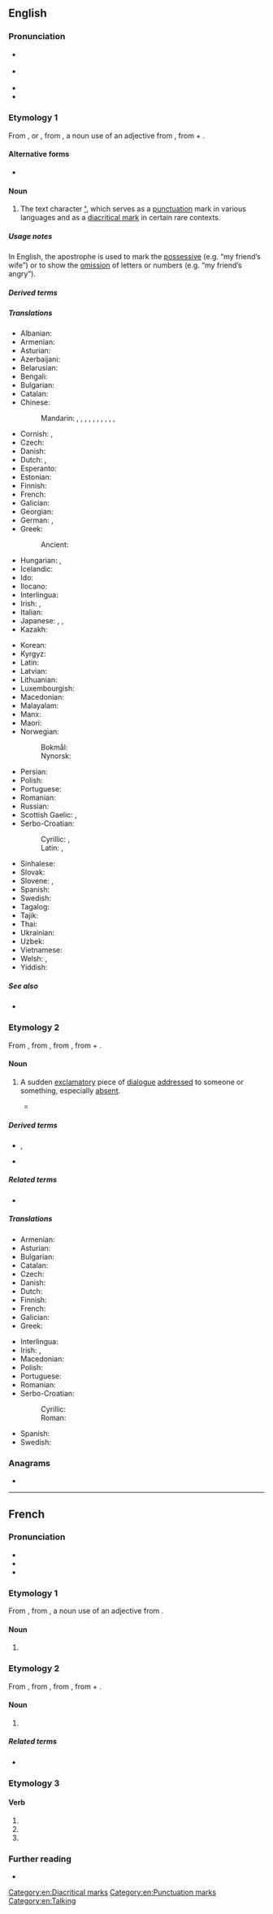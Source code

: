 {{also|Apostrophe|apostrophé}}
==English==
{{was wotd|2007|February|13}}

===Pronunciation===
* {{a|RP}} {{IPA|en|/əˈpɒs.tɹə.fi/}}
* {{a|US}} {{IPA|en|/əˈpɑːs.tɹə.fi/}}
* {{audio|en|en-us-apostrophe.ogg|Audio (US)}}
* {{audio|en|en-au-apostrophe.ogg|Audio (AU)}}

===Etymology 1===
From {{der|en|fr|apostrophe}}, or {{der|en|la|apostrophus}}, from {{der|en|grc|ἀπόστροφος|t=accent of elision}}, a noun use of an adjective from {{m|grc|ἀποστρέφω|t=I turn away}}, from {{mention|grc|ἀπό|t=away from}} + {{mention|grc|στρέφω|t=to turn}}.

====Alternative forms====
* {{alter|en|apostrophë|apostrophy}}

====Noun====
{{en-noun}}

# {{senseid|en|character}} {{lb|en|orthography}} The text character '''[[’]]''', which serves as a [[punctuation]] mark in various languages and as a [[diacritical mark]] in certain rare contexts.

=====Usage notes=====
In English, the apostrophe is used to mark the [[possessive]] (e.g. “my friend’s wife”) or to show the [[omission]] of letters or numbers (e.g. “my friend’s angry”).

=====Derived terms=====
{{col4|en
|apostrophed
|greengrocer's apostrophe
|printer's apostrophe
|typographic apostrophe
|typewriter apostrophe
}}

=====Translations=====
{{trans-top|the character ’}}
* Albanian: {{t+|sq|apostrof|m}}
* Armenian: {{t+|hy|ապաթարց}}
* Asturian: {{t|ast|apóstrofu|m}}
* Azerbaijani: {{t|az|apostrof}}
* Belarusian: {{t|be|апо́страф|m}}
* Bengali: {{t|bn|ঊর্ধকমা}}
* Bulgarian: {{t+|bg|апостроф|m}}
* Catalan: {{t|ca|apòstrof|m}}
* Chinese:
*: Mandarin: {{t+|cmn|省略符號}}, {{t+|cmn|省略符号|tr=shěnglüè fúhào}}, {{t|cmn|隔音符號}}, {{t|cmn|隔音符号|tr=géyīn fúhào}}, {{t|cmn|省字符|tr=shěngzìfú}}, {{t|cmn|單引號}}, {{t|cmn|单引号|tr=dānyǐnhào}}, {{t+|cmn|撇號}}, {{t+|cmn|撇号|tr=piěhào}}, {{t|cmn|頓呼}}, {{t|cmn|顿呼|tr=dùnhū}}
* Cornish: {{t|kw|kollverk|m}}, {{t|kw|kollverkys|m-p}}
* Czech: {{t+|cs|apostrof|m}}
* Danish: {{t|da|apostrof|c}}
* Dutch: {{t+|nl|weglatingsteken|n}}, {{t+|nl|apostrof|f}}
* Esperanto: {{t+|eo|apostrofo}}
* Estonian: {{t+|et|ülakoma}}
* Finnish: {{t+|fi|heittomerkki}}
* French: {{t+|fr|apostrophe|f}}
* Galician: {{t|gl|apóstrofo|m}}
* Georgian: {{t|ka|აპოსტროფი}}
* German: {{t+|de|Apostroph|m}}, {{t+|de|Hochkomma|n}}
* Greek: {{t+|el|απόστροφος|f}}
*: Ancient: {{t|grc|ἀπόστροφος|f}}
* Hungarian: {{t+|hu|aposztróf}}, {{t+|hu|hiányjel}}
* Icelandic: {{t|is|úrfellingarmerki|n}}
* Ido: {{t+|io|apostrofo}}
* Ilocano: {{t|ilo|tuldek}}
* Interlingua: {{t|ia|apostropho}}
* Irish: {{t|ga|uaschamóg|f}}, {{t|ga|apastróf|f}}
* Italian: {{t+|it|apostrofo|m}}
* Japanese: {{t+|ja|アポストロフィー|tr=aposutorofī}}, {{t+|ja|アポストロフ|tr=aposutorofu}}, {{t|ja|省略符号|tr=しょうりゃくふごう, shōryaku fugō}}
* Kazakh: {{t|kk|апостроф}}
{{trans-mid}}
* Korean: {{t|ko|아포스트로피}}
* Kyrgyz: {{t+|ky|апостроф}}
* Latin: {{t|la|apostrophus|f}}
* Latvian: {{t|lv|apostrofs|m}}
* Lithuanian: {{t|lt|apostrofa|m}}
* Luxembourgish: {{t|lb|Apostroph|m}}
* Macedonian: {{t|mk|апостроф|m}}
* Malayalam: {{t+|ml|വിശ്ലേഷം}}
* Manx: {{t|gv|apostrophee}}
* Maori: {{t|mi|pakini}}
* Norwegian:
*: Bokmål: {{t|no|apostrof|m}}
*: Nynorsk: {{t|nn|apostrof|m}}
* Persian: {{t+|fa|آپوستروف|tr=âpostrof}}
* Polish: {{t+|pl|apostrof|m}}
* Portuguese: {{t+|pt|apóstrofo|m}}
* Romanian: {{t+|ro|apostrof|n}}
* Russian: {{t+|ru|апо́стро́ф|m}}
* Scottish Gaelic: {{t|gd|ascair|m}}, {{t|gd|asgair|m}}
* Serbo-Croatian:
*: Cyrillic: {{t|sh|а̀построф|m}}, {{t|sh|изо̀ставник|m}}
*: Latin: {{t+|sh|àpostrof|m}}, {{t+|sh|izòstavnik|m}}
* Sinhalese: {{t|si|උඩු කොමා}}
* Slovak: {{t|sk|apostrof|m}}
* Slovene: {{t+|sl|opuščaj|m}}, {{t+|sl|apostrof|m}}
* Spanish: {{t+|es|apóstrofo|m}}
* Swedish: {{t+|sv|apostrof}}
* Tagalog: {{t|tl|kudlit}}
* Tajik: {{t|tg|апостроф}}
* Thai: {{t|th|อะพอสทรอฟี}}
* Ukrainian: {{t+|uk|апостроф|m}}
* Uzbek: {{t+|uz|apostrof}}
* Vietnamese: {{t|vi|dấu lược}}
* Welsh: {{t|cy|collnod|m}}, {{t|cy|sillgoll|f}}
* Yiddish: {{t|yi|אַפּאָסטראָף|m}}
{{trans-bottom}}

=====See also=====
* {{projectlink|wikipedia}}
{{punctuation}}

===Etymology 2===
From {{der|en|la|apostrophe}}, from {{der|en|grc|ἀποστροφή}}, from {{m|grc|ἀποστρέφω|t=I turn away}}, from {{m|grc|ἀπό}} + {{m|grc|στρέφω|t=I turn}}.

====Noun====
{{en-noun|~}}

# {{senseid|en|rhetoric}} {{lb|en|rhetoric}} A sudden [[exclamatory]] piece of [[dialogue]] [[addressed]] to someone or something, especially [[absent]].
#* {{RQ:Langley Rhetoric|28|'''''Apostrophe''''' a bold digression makes,<br/>Mov'd by some sudden thought the theme awakes.}}

=====Derived terms=====
* {{l|en|apostrophic}}, {{l|en|apostrophically}}
* {{l|en|apostrophize}}

=====Related terms=====
* {{l|en|catastrophe}}

=====Translations=====
{{trans-top|sudden piece of dialogue}}
* Armenian: {{t+|hy|ապաթարց}}
* Asturian: {{t|ast|apóstrofe|f}}
* Bulgarian: {{t+|bg|апостроф|m}}
* Catalan: {{t|ca|apòstrofe|m}}
* Czech: {{t|cs|apostrofa|f}}
* Danish: {{t|da|apostrofe|c}}
* Dutch: {{t+|nl|apostrof|f}}
* Finnish: {{t+|fi|apostrofi}}
* French: {{t+|fr|apostrophe|f}}
* Galician: {{t|gl|apóstrofe|f}}
* Greek: {{t+|el|αποστροφή|f}}
{{trans-mid}}
* Interlingua: {{t|ia|apostrophe}}
* Irish: {{t|ga|aitheasc|m}}, {{t|ga|apastróf|f}}
* Macedonian: {{t|mk|апостро́фа|f}}
* Polish: {{t+|pl|apostrofa|f}}
* Portuguese: {{t+|pt|apóstrofe|f}}
* Romanian: {{t+|ro|apostrof|n}}
* Serbo-Croatian:
*: Cyrillic: {{t|sh|апо̀строфа|f}}
*: Roman: {{t+|sh|apòstrofa|f}}
* Spanish: {{t+|es|apóstrofe|m|f}}
* Swedish: {{t+|sv|apostrof|?}}
{{trans-bottom}}

{{C|en|Figures of speech}}

===Anagrams===
* {{anagrams|en|a=aehoopprst|protophase}}

[[Category:en:Diacritical marks]]
[[Category:en:Punctuation marks]]
[[Category:en:Talking]]

----

==French==

===Pronunciation===
* {{fr-IPA}}
* {{homophones|fr|apostrophent|apostrophes}}
* {{audio|fr|Fr-apostrophe.ogg|Audio}}

===Etymology 1===
From {{der|fr|la|apostrophus}}, from {{der|fr|grc|ἀπόστροφος|t=accent of elision}}, a noun use of an adjective from {{m|grc|ἀποστρέφω|t=I turn away}}.

====Noun====
{{fr-noun|f}}

# {{lb|fr|orthography}} {{l|en|apostrophe}}

===Etymology 2===
From {{etyl|la|fr}} {{m|la|apostrophe}}, from {{etyl|grc|fr}} {{m|grc|ἀποστροφή}}, from {{m|grc|ἀποστρέφω||I turn away}}, from {{m|grc|ἀπό}} + {{m|grc|στρέφω||I turn}}.

====Noun====
{{fr-noun|f}}

# {{lb|fr|rhetoric}} {{l|en|apostrophe}}

=====Related terms=====
* {{l|fr|apostropher}}

===Etymology 3===
{{nonlemma}}

====Verb====
{{head|fr|verb form}}

# {{inflection of|fr|apostropher||1//3|s|pres|indc}}
# {{inflection of|fr|apostropher||1//3|s|pres|subj}}
# {{inflection of|fr|apostropher||2|s|impr}}

===Further reading===
* {{R:TLFi}}